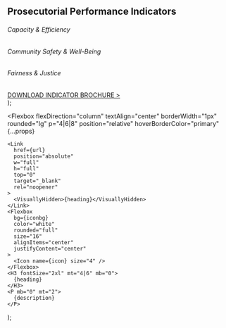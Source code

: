   <Section py="8|12" {...props}>
    <Container>
      <H2 m="0" lineHeight="tight" textAlign="center">
        Prosecutorial Performance Indicators
      </H2>
      <Grid col="1|2|3" mt="6|8|10" gap="2|4|6">
        <H6 textAlign="center">Capacity & Efficiency </H6>
        <H6 textAlign="center">Community Safety & Well-Being</H6>
        <H6 textAlign="center">Fairness & Justice</H6>
        <Card
          url="/organizational-and-staff-capacity"
          icon="grid"
          heading="Organizational and Staff Capacity"
          description=""
          iconbg="#1b9e77"
        />
        <Card
          url="/addressing-serious-crime"
          icon="users"
          heading="Addressing Serious Crime"
          description=""
          iconbg="#ca562c"
        />
        <Card
          url="/racial-ethnic-differences"
          icon="hexagon"
          heading="Racial & Ethnic Differences"
          description=""
          iconbg="#4575b5"
        />
        <Card
          url="/time-resource-prioritization"
          icon="grid"
          heading="Time & Resource Prioritization"
          description=""
          iconbg="#1b9e77"
        />
        <Card
          url="/protecting-serving-victims"
          icon="users"
          heading="Protecting & Serving Victims"
          description=""
          iconbg="#ca562c"
        />
        <Card
          url="/minimizing-unnecessary-punitiveness"
          icon="hexagon"
          heading="Minimizing Unnecessary Punitiveness"
          description=""
          iconbg="#4575b5"
        />
        <Card
          url="/timeliness-of-case-processing"
          icon="grid"
          heading="Timeliness of Case Processing"
          description=""
          iconbg="#1b9e77"
        />
        <Card
          url="/community-outreach-engagement"
          icon="users"
          heading="Community Outreach & Engagement"
          description=""
          iconbg="#ca562c"
        />
        <Card
          url="/prosecutorial-ethics-integrity"
          icon="hexagon"
          heading="Prosecutorial Ethics & Integrity"
          description=""
          iconbg="#4575b5"
        />
        <a
          style="margin-top: 25px;"
          href="https://ppibuild.wpengine.com/wp-content/uploads/2020/09/PPI-Brochure-Inside-Sept-2020.pdf"
        >
          DOWNLOAD INDICATOR BROCHURE >
        </a>
      </Grid>
    </Container>
  </Section>
);

  <Flexbox
    flexDirection="column"
    textAlign="center"
    borderWidth="1px"
    rounded="lg"
    p="4|6|8"
    position="relative"
    hoverBorderColor="primary"
    {...props}
  >
    <Link
      href={url}
      position="absolute"
      w="full"
      h="full"
      top="0"
      target="_blank"
      rel="noopener"
    >
      <VisuallyHidden>{heading}</VisuallyHidden>
    </Link>
    <Flexbox
      bg={iconbg}
      color="white"
      rounded="full"
      size="16"
      alignItems="center"
      justifyContent="center"
    >
      <Icon name={icon} size="4" />
    </Flexbox>
    <H3 fontSize="2xl" mt="4|6" mb="0">
      {heading}
    </H3>
    <P mb="0" mt="2">
      {description}
    </P>
  </Flexbox>
);

